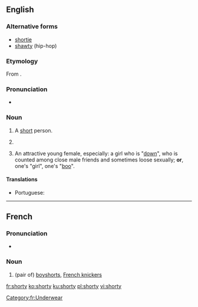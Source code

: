 ==English==

===Alternative forms===
* [[shortie]]
* [[shawty]] (hip-hop)

===Etymology===
From {{suffix|short|y|lang=en}}.

===Pronunciation===
* {{a|UK}} {{IPA|/ˈʃɔːti/|lang=en}}

===Noun===
{{en-noun|shorties}}

# {{label|en|informal}} A [[short]] person.
# {{label|en|informal}} {{non-gloss definition|A [[term of endearment]] for a child, younger sibling, shorter person, etc.}}
# {{rfc-sense}} {{label|en|slang|hip-hop}} An attractive young female, especially: a girl who is "[[down#Adjective|down]]", who is counted among close male friends and sometimes loose sexually; '''or''', one's "girl", one's "[[boo#Noun|boo]]".

====Translations====
{{trans-top|a short person}}
* Portuguese: {{t+|pt|baixinho|m}}
{{trans-mid}}
{{trans-bottom}}

----

==French==

===Pronunciation===
* {{IPA|/ʃɔʁti/|lang=fr}}

===Noun===
{{fr-noun|m}}

# (pair of) [[boyshorts]], [[French knickers]]

[[Category:fr:Underwear]]

[[fr:shorty]]
[[ko:shorty]]
[[ku:shorty]]
[[pl:shorty]]
[[vi:shorty]]